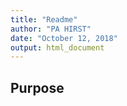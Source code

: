 ```yaml
---
title: "Readme"
author: "PA HIRST"
date: "October 12, 2018"
output: html_document
---
```


## Purpose
